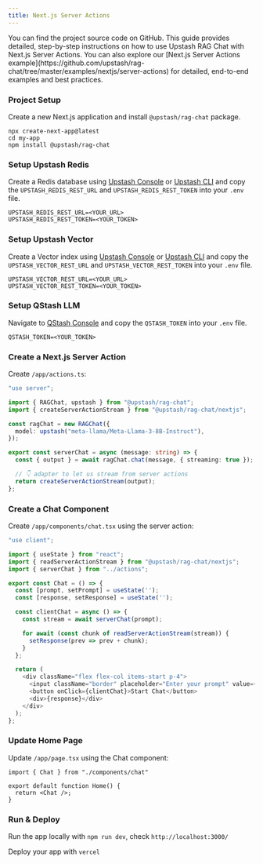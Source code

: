 ```yaml
---
title: Next.js Server Actions
---
```

<Card title="GitHub Repository" icon="github" href="https://github.com/upstash/rag-chat/tree/master/examples/nextjs/server-actions" horizontal>
  You can find the project source code on GitHub.
</Card>
This guide provides detailed, step-by-step instructions on how to use Upstash RAG Chat with Next.js Server Actions. You can also explore our [Next.js Server Actions example](https://github.com/upstash/rag-chat/tree/master/examples/nextjs/server-actions) for detailed, end-to-end examples and best practices.

### Project Setup

Create a new Next.js application and install `@upstash/rag-chat` package.

```shell
npx create-next-app@latest
cd my-app
npm install @upstash/rag-chat
```

### Setup Upstash Redis

Create a Redis database using [Upstash Console](https://console.upstash.com) or [Upstash CLI](https://github.com/upstash/cli) and copy the `UPSTASH_REDIS_REST_URL` and `UPSTASH_REDIS_REST_TOKEN` into your `.env` file.

```shell .env
UPSTASH_REDIS_REST_URL=<YOUR_URL>
UPSTASH_REDIS_REST_TOKEN=<YOUR_TOKEN>
```

### Setup Upstash Vector

Create a Vector index using [Upstash Console](https://console.upstash.com) or [Upstash CLI](https://github.com/upstash/cli) and copy the `UPSTASH_VECTOR_REST_URL` and `UPSTASH_VECTOR_REST_TOKEN` into your `.env` file.

```shell .env
UPSTASH_VECTOR_REST_URL=<YOUR_URL>
UPSTASH_VECTOR_REST_TOKEN=<YOUR_TOKEN>
```

### Setup QStash LLM

Navigate to [QStash Console](https://console.upstash.com/qstash) and copy the `QSTASH_TOKEN` into your `.env` file.

```shell .env
QSTASH_TOKEN=<YOUR_TOKEN>
```

### Create a Next.js Server Action

Create `/app/actions.ts`:

```typescript /app/actions.ts
"use server";

import { RAGChat, upstash } from "@upstash/rag-chat";
import { createServerActionStream } from "@upstash/rag-chat/nextjs";

const ragChat = new RAGChat({
  model: upstash("meta-llama/Meta-Llama-3-8B-Instruct"),
});

export const serverChat = async (message: string) => {
  const { output } = await ragChat.chat(message, { streaming: true });

  // 👇 adapter to let us stream from server actions
  return createServerActionStream(output);
};
```

### Create a Chat Component

Create `/app/components/chat.tsx` using the server action:

```typescript /app/components/chat.tsx
"use client";

import { useState } from "react";
import { readServerActionStream } from "@upstash/rag-chat/nextjs";
import { serverChat } from "../actions";

export const Chat = () => {
  const [prompt, setPrompt] = useState('');
  const [response, setResponse] = useState('');

  const clientChat = async () => {
    const stream = await serverChat(prompt);

    for await (const chunk of readServerActionStream(stream)) {
      setResponse(prev => prev + chunk);
    }
  };

  return (
    <div className="flex flex-col items-start p-4">
      <input className="border" placeholder="Enter your prompt" value={prompt} onChange={e => setPrompt(e.target.value)} />  
      <button onClick={clientChat}>Start Chat</button>
      <div>{response}</div>
    </div>
  );
};
```

### Update Home Page

Update `/app/page.tsx` using the Chat component:

```tsx /app/page.tsx
import { Chat } from "./components/chat"

export default function Home() {
  return <Chat />;
}
```

### Run & Deploy

Run the app locally with `npm run dev`, check `http://localhost:3000/`

Deploy your app with `vercel`
